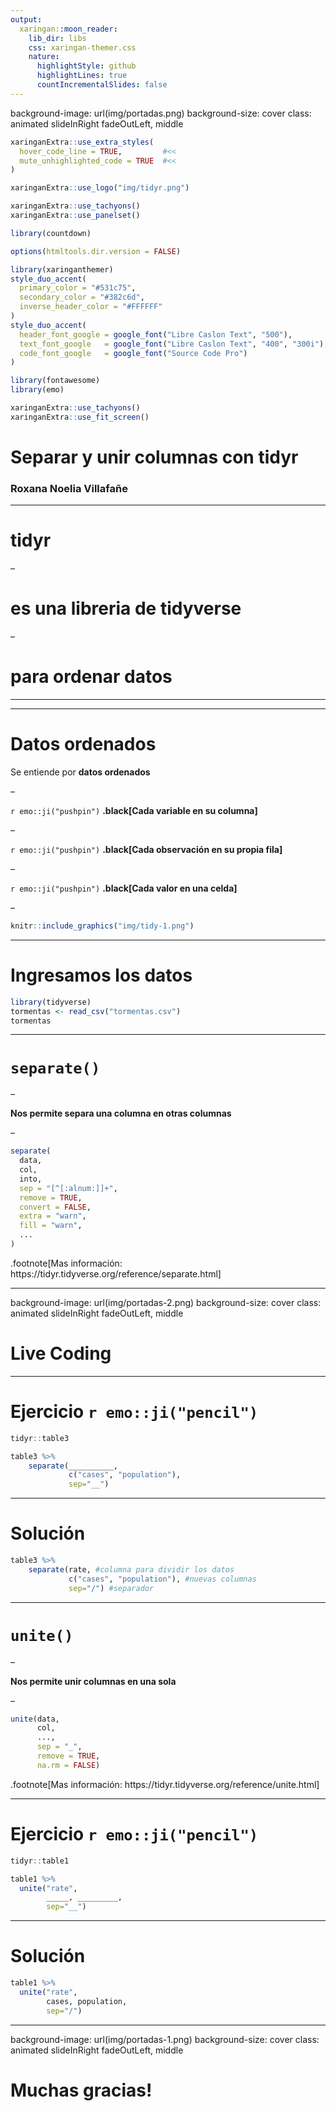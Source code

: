 ```yaml
---
output:
  xaringan::moon_reader:
    lib_dir: libs
    css: xaringan-themer.css
    nature:
      highlightStyle: github
      highlightLines: true
      countIncrementalSlides: false
---
```

background-image: url(img/portadas.png)
background-size: cover
class: animated slideInRight fadeOutLeft, middle



```r
xaringanExtra::use_extra_styles(
  hover_code_line = TRUE,         #<<
  mute_unhighlighted_code = TRUE  #<<
)
```

```r
xaringanExtra::use_logo("img/tidyr.png")
```


```r
xaringanExtra::use_tachyons()
xaringanExtra::use_panelset()
```


```r
library(countdown)
```

```r
options(htmltools.dir.version = FALSE)
```

```r
library(xaringanthemer)
style_duo_accent(
  primary_color = "#531c75",
  secondary_color = "#382c6d",
  inverse_header_color = "#FFFFFF"
)
style_duo_accent(
  header_font_google = google_font("Libre Caslon Text", "500"),
  text_font_google   = google_font("Libre Caslon Text", "400", "300i"),
  code_font_google   = google_font("Source Code Pro")
)
```

```r
library(fontawesome)
library(emo)
```


```r
xaringanExtra::use_tachyons()
xaringanExtra::use_fit_screen()
```


# Separar y unir columnas con tidyr
### Roxana Noelia Villafañe


---


# tidyr

--

# es una libreria de tidyverse 

--

# para ordenar datos



---


---

# Datos ordenados

Se entiende por **datos ordenados**

--

`r emo::ji("pushpin")` **.black[Cada variable en su columna]**

--

`r emo::ji("pushpin")` **.black[Cada observación en su propia fila]**

--

`r emo::ji("pushpin")` **.black[Cada valor en una celda]**

--

```r
knitr::include_graphics("img/tidy-1.png")
```





---

# Ingresamos los datos

```r
library(tidyverse)
tormentas <- read_csv("tormentas.csv")
tormentas
```



---

# `separate()`

--

**Nos permite separa una columna en otras columnas**

--

```r
separate(
  data,
  col,
  into,
  sep = "[^[:alnum:]]+",
  remove = TRUE,
  convert = FALSE,
  extra = "warn",
  fill = "warn",
  ...
)


```


.footnote[Mas información: https://tidyr.tidyverse.org/reference/separate.html]

---


background-image: url(img/portadas-2.png)
background-size: cover
class: animated slideInRight fadeOutLeft, middle



# Live Coding




---

# Ejercicio `r emo::ji("pencil")`


```r
tidyr::table3
```


```r
table3 %>%
    separate(__________, 
             c("cases", "population"), 
             sep="__")
```



---

# Solución 

```r
table3 %>%
    separate(rate, #columna para dividir los datos
             c("cases", "population"), #nuevas columnas
             sep="/") #separador
```



---

# `unite()`

--

**Nos permite unir columnas en una sola**

--

```r
unite(data, 
      col, 
      ..., 
      sep = "_", 
      remove = TRUE, 
      na.rm = FALSE)
```


  
.footnote[Mas información: https://tidyr.tidyverse.org/reference/unite.html]

---

# Ejercicio `r emo::ji("pencil")`

```r
tidyr::table1
```

```r
table1 %>%
  unite("rate",
        _____, _________,
        sep="__")
```


---

# Solución


```r
table1 %>%
  unite("rate",
        cases, population,
        sep="/")
```






---
background-image: url(img/portadas-1.png)
background-size: cover
class: animated slideInRight fadeOutLeft, middle




# Muchas gracias! 